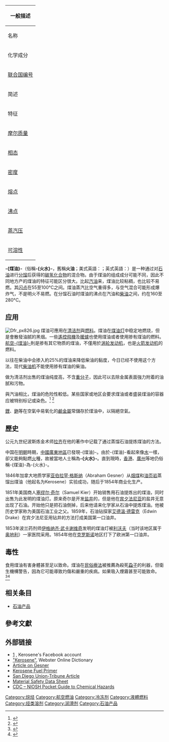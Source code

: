 {{noteTA
|1=zh-tw:煤油;zh-hk:火水;
}}
{| {{prettytable-R|width:40%;}}
|- style="background-color:#ffdead;"
! colspan="2" | 一般描述
|-
| 名称|| 煤油
|-
| 化学成分|| C<sub>10</sub>H<sub>22</sub>至C<sub>16</sub>H<sub>34</sub>的混合物
|-
| [[联合国编号|联合国编号]] || 1223
|-
| 简述|| 无色，轻味，液态混合物
|- style="background-color:#ffdead;"
! colspan="2" | 特征
|-
| [[摩尔质量|摩尔质量]] || -
|-
| [[相态|相态]] || 液态
|-
| [[密度|密度]] || 约0.74-0.84g/cm<sup>3</sup>
|-
| [[熔点|熔点]] || -30°C以下
|-
| [[沸点|沸点]] || 约160-288°C
|-
| [[蒸汽压|蒸汽压]] || 约1h[[帕斯卡|Pa]]（20°C）
|-
| [[可溶性|可溶性]] || 在有机溶液中易溶，在水中不可溶
|}
'''-{煤油}-'''（俗稱'''-{火水}-'''，舊稱'''火油'''；美式英語：{{lang|en-US|Kerosene}}；英式英語：{{lang|en-GB|paraffin}}）是一种通过对[[石油|石油]]进行[[分馏|分馏]]后获得的[[碳氢化合物|碳氢化合物]]的混合物。由于煤油的组成成分可能不同，因此不同地方产的煤油的特征可能区分很大。比起[[汽油|汽油]]来，煤油比较粘稠，也比较不易燃。其[[闪点|闪点]]在55至100°C之间。煤油蒸汽比空气重得多，与空气混合可能形成爆炸气，不是明火不易燃。在分馏石油时煤油的沸点在汽油和[[柴油|柴油]]之间，约在160至280°C。

==应用==
[[File:Dfr_px826.jpg|thumb]]
煤油可應用在[[清洁剂|清洁剂]]與[[燃料|燃料]]。煤油在[[煤油灯|煤油灯]]中稳定地燃烧，但是會散發油腻的黑烟。一些[[遙控飛機|遙控飛機]]及[[暖爐|暖爐]]也使用煤油或者使用掺有煤油的燃料。[[航空煤油|航空-{煤油}-]]則是掺有其它物质的煤油，不僅用於[[涡轮发动机|涡轮发动机]]，也是[[火箭发动机|火箭发动机]]的燃料。

以往在柴油中会掺入約25%的煤油来降低柴油的黏度，今日已经不使用这个方法，现代[[柴油机|柴油机]]不能使用掺有煤油的柴油。

做为清洁剂出售的煤油纯度高，不含[[重分子|重分子]]，因此可以去除金属表面強力附着的油腻和污物。

與汽油相比，煤油的危险性較低。某些国家或地区会要求煤油或者盛装煤油的容器应被特别标记或染色。<ref>{{cite web
| title = Pennsylvania Combustible and Flammable Liquids Act
| url = https://www.dli.pa.gov/Documents/Regulations/bois/a-15.pdf
| format = pdf
| accessdate = 2020-12-07
| archive-date = 2021-04-10
| archive-url = https://web.archive.org/web/20210410175335/https://www.dli.pa.gov/Documents/Regulations/bois/a-15.pdf
| dead-url = no
}}</ref> <ref>{{Cite web|title=Fuel Storage Cans - Getting the Color Right|url=http://www.horizononline.com/fuel-storage-cans-getting-the-color-right/|access-date=2020-10-20|website=Horizon Distributors - Irrigation & Landscape Supply|language=en|archive-date=2021-04-10|archive-url=https://web.archive.org/web/20210410175344/https://www.horizononline.com/fuel-storage-cans-getting-the-color-right/|dead-url=no}}</ref>

[[鋰|鋰]]、[[鈉|鈉]]等在空氣中易氧化的[[鹼金屬|鹼金屬]]常儲存於煤油中，以隔絕空氣。

==歷史==
公元九世纪波斯炼金术师[[拉齐|拉齐]]在他的著作中记载了通过蒸馏石油提炼煤油的方法。

中国在[[明朝|明朝]]時期，[[中國|中國]][[广东省|廣東地區]]已發現-{煤油}-。由於-{煤油}-看起來像[[水|水]]一樣，卻又能夠點燃[[火|火]]種，故被當地人士稱為'''-{火水}-'''。直到現時，[[香港|香港]]、[[廣州|廣州]]等地仍俗稱-{煤油}-為-{火水}-。

1846年加拿大地质学家[[亚伯拉罕·格斯纳|亚伯拉罕·格斯纳]]（Abraham Gesner）从[[烟煤|烟煤]]和[[油页岩|油页岩]]蒸馏出煤油（他起名为Kerosene）实验成功，随后于1854年商业化生产。

1851年美国商人[[塞缪尔·奇尔|塞缪尔·奇尔]]（Samuel Kier）开始销售用石油提炼出的煤油，同时出售为此发明的煤油灯。原来奇尔是开发[[盐井|盐井]]的，但是他在[[宾夕法尼亚|宾夕法尼亚]]的盐井无意出现了石油。开始他只是把石油倒掉，后来他请来化学家从石油中提炼煤油。他被历史学家称为美国石油工业之父。1859年，石油钻探家[[艾德溫·德雷克|艾德溫·德雷克]]（Edwin Drake）在宾夕法尼亚用钻井的方法打成美国第一口油井。

1853年波兰药剂师[[伊格纳齐·武卡谢维奇|伊格纳齐·武卡谢维奇]]发明的煤油灯被[[利沃夫|利沃夫]]（当时该地区属于[[奥地利|奥地利]]）一家医院采用。1854年他在[[克罗斯诺|克罗斯诺]]地区打下了欧洲第一口油井。

== 毒性 ==
食用煤油有害身體甚至足以致命。煤油在[[民俗療法|民俗療法]]被推薦為殺死[[蝨子|蝨子]]的利器，但衛生機構警告，因為它可能導致灼傷和嚴重的疾病。如果吸入煙霧甚至可能致命。
<ref>{{cite web |url=http://emedicine.medscape.com/article/821143-overview |title=Toxicity, Hydrocarbons |last=Levine |first=Michael D. |last2=Gresham |first2=Chip, III |date=30 April 2009 |work=emedicine |accessdate=1 December 2009 |archive-date=2021-04-18 |archive-url=https://web.archive.org/web/20210418152853/https://emedicine.medscape.com/article/821143-overview |dead-url=no }}</ref><ref>{{cite journal
 |author       = Mahdi, Awad Hassan
 |url          = http://tropej.oxfordjournals.org/cgi/content/abstract/34/6/316
 |title        = Kerosene Poisoning in Children in Riyadh
 |journal      = Journal of Tropical Pediatrics
 |year         = 1988
 |volume       = 34
 |issue        = 6
 |pages        = 316–318
 |publisher    = Oxford University Press
 |doi          = 10.1093/tropej/34.6.316
 |accessdate   = 1 December 2009
 |quote        = Radiological signs of pneumonia were shown in nine out of 27 patients who had chest X-rays. There was one death.
 |pmid         = 3221417
 |archive-date = 2010-08-01
 |archive-url  = https://web.archive.org/web/20100801073514/http://tropej.oxfordjournals.org/cgi/content/abstract/34/6/316
 |dead-url     = no
}}</ref>

==相关条目==
* [[石油产品|石油产品]]

== 參考文獻 ==
{{Reflist|2}}

==外部链接==
{{Wiktionary|kerosene}}
{{Commonscat|Kerosene}}
*[https://www.facebook.com/kirby.wong.372] {{Wayback|url=https://www.facebook.com/kirby.wong.372 |date=20210410175424 }}, Kerosene's Facebook account
*[https://web.archive.org/web/20061209193139/http://www.websters-online-dictionary.org/definition/english/ke/kerosene.html "Kerosene"], Webster Online Dictionary
*[http://epe.lac-bac.gc.ca/100/205/301/ic/cdc/heirloom_series/volume4/136-139.htm Article on Gesner] {{Wayback|url=http://epe.lac-bac.gc.ca/100/205/301/ic/cdc/heirloom_series/volume4/136-139.htm |date=20090414125320 }}
*[http://www.endtimesreport.com/kerosene_fuel_primer.html Kerosene Fuel Primer] {{Wayback|url=http://www.endtimesreport.com/kerosene_fuel_primer.html |date=20090911122721 }}
*[http://www.signonsandiego.com/news/military/20030805-9999_1n5bomb.html San Diego Union-Tribune Article] {{Wayback|url=http://www.signonsandiego.com/news/military/20030805-9999_1n5bomb.html |date=20091009012840 }}
*[https://web.archive.org/web/20160415175137/http://www.nafaa.org/K1_MSDS.pdf Material Safety Data Sheet]
*[http://www.cdc.gov/niosh/npg/npgd0366.html CDC – NIOSH Pocket Guide to Chemical Hazards] {{Wayback|url=http://www.cdc.gov/niosh/npg/npgd0366.html |date=20210411145350 }}

{{汽油}}

[[Category:烷烃|Category:烷烃]]
[[Category:航空燃油|Category:航空燃油]]
[[Category:冷冻剂|Category:冷冻剂]]
[[Category:液體燃料|Category:液體燃料]]
[[Category:烃类溶剂|Category:烃类溶剂]]
[[Category:润滑剂|Category:润滑剂]]
[[Category:石油产品|Category:石油产品]]